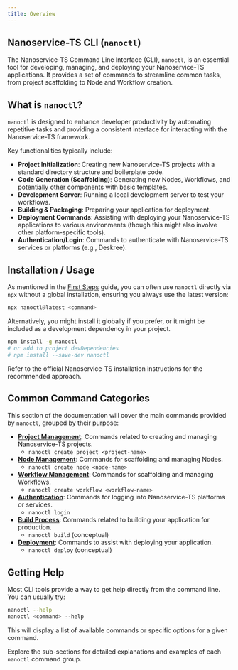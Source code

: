```yaml
---
title: Overview
---
```


## Nanoservice-TS CLI (`nanoctl`)

The Nanoservice-TS Command Line Interface (CLI), `nanoctl`, is an essential tool for developing, managing, and deploying your Nanoservice-TS applications. It provides a set of commands to streamline common tasks, from project scaffolding to Node and Workflow creation.

## What is `nanoctl`?

`nanoctl` is designed to enhance developer productivity by automating repetitive tasks and providing a consistent interface for interacting with the Nanoservice-TS framework.

Key functionalities typically include:

*   **Project Initialization**: Creating new Nanoservice-TS projects with a standard directory structure and boilerplate code.
*   **Code Generation (Scaffolding)**: Generating new Nodes, Workflows, and potentially other components with basic templates.
*   **Development Server**: Running a local development server to test your workflows.
*   **Building & Packaging**: Preparing your application for deployment.
*   **Deployment Commands**: Assisting with deploying your Nanoservice-TS applications to various environments (though this might also involve other platform-specific tools).
*   **Authentication/Login**: Commands to authenticate with Nanoservice-TS services or platforms (e.g., Deskree).

## Installation / Usage

As mentioned in the [First Steps](../introduction/first-steps.mdx) guide, you can often use `nanoctl` directly via `npx` without a global installation, ensuring you always use the latest version:

```bash
npx nanoctl@latest <command>
```

Alternatively, you might install it globally if you prefer, or it might be included as a development dependency in your project.

```bash
npm install -g nanoctl
# or add to project devDependencies
# npm install --save-dev nanoctl
```
Refer to the official Nanoservice-TS installation instructions for the recommended approach.

## Common Command Categories

This section of the documentation will cover the main commands provided by `nanoctl`, grouped by their purpose:

*   **[Project Management](./project.mdx)**: Commands related to creating and managing Nanoservice-TS projects.
    *   `nanoctl create project <project-name>`
*   **[Node Management](./nodes.mdx)**: Commands for scaffolding and managing Nodes.
    *   `nanoctl create node <node-name>`
*   **[Workflow Management](./workflows.mdx)**: Commands for scaffolding and managing Workflows.
    *   `nanoctl create workflow <workflow-name>`
*   **[Authentication](./login.mdx)**: Commands for logging into Nanoservice-TS platforms or services.
    *   `nanoctl login`
*   **[Build Process](./build.mdx)**: Commands related to building your application for production.
    *   `nanoctl build` (conceptual)
*   **[Deployment](./deploy.mdx)**: Commands to assist with deploying your application.
    *   `nanoctl deploy` (conceptual)

## Getting Help

Most CLI tools provide a way to get help directly from the command line. You can usually try:

```bash
nanoctl --help
nanoctl <command> --help
```

This will display a list of available commands or specific options for a given command.

Explore the sub-sections for detailed explanations and examples of each `nanoctl` command group.
